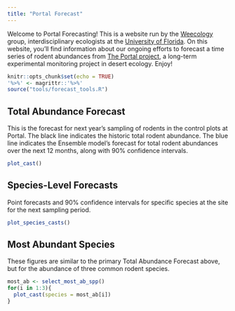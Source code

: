 ```yaml
---
title: "Portal Forecast"
---
```


Welcome to Portal Forecasting! This is a website run by the [Weecology](http://weecology.org/) group, interdisciplinary ecologists at the [University of Florida](http://www.wec.ufl.edu/). On this website, you'll find information about our ongoing efforts to forecast a time series of rodent abundances from [The Portal project](http://portal.weecology.org/), a long-term experimental monitoring project in desert ecology. Enjoy! 

```r
knitr::opts_chunk$set(echo = TRUE)
'%>%' <- magrittr::'%>%'
source("tools/forecast_tools.R")
```

## Total Abundance Forecast

This is the forecast for next year's sampling of rodents in the control plots at Portal. The black line indicates the historic total rodent abundance. The blue line indicates the Ensemble model's forecast for total rodent abundances over the next 12 months, along with 90% confidence intervals.

```r
plot_cast()
```

## Species-Level Forecasts

Point forecasts and 90% confidence intervals for specific species at the site for the next sampling period. 

```r
plot_species_casts()
```

## Most Abundant Species

These figures are similar to the primary Total Abundance Forecast above, but for the abundance of three common rodent species. 
```r
most_ab <- select_most_ab_spp()
for(i in 1:3){
  plot_cast(species = most_ab[i])
}
```

